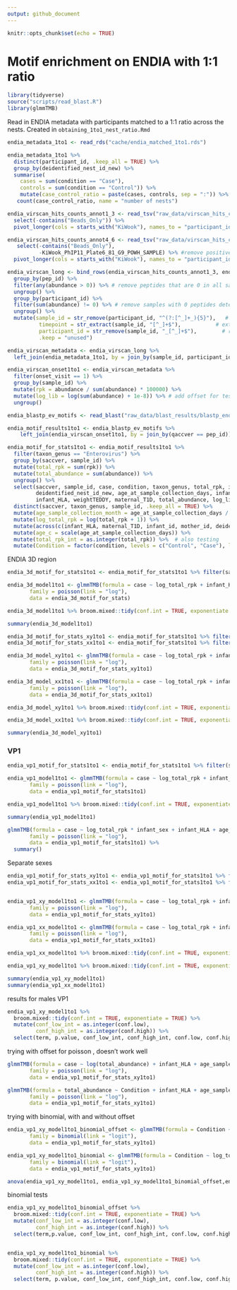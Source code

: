 ```yaml
---
output: github_document
---
```


```r
knitr::opts_chunk$set(echo = TRUE)
```

# Motif enrichment on ENDIA with 1:1 ratio

```r
library(tidyverse)
source("scripts/read_blast.R")
library(glmmTMB)
```

Read in ENDIA metadata with participants matched to a 1:1 ratio across the nests.
Created in `obtaining_1to1_nest_ratio.Rmd`
```r
endia_metadata_1to1 <- read_rds("cache/endia_matched_1to1.rds")
```

```r
endia_metadata_1to1 %>% 
  distinct(participant_id, .keep_all = TRUE) %>% 
  group_by(deidentified_nest_id_new) %>%
  summarise(
    cases = sum(condition == "Case"),
    controls = sum(condition == "Control")) %>% 
    mutate(case_control_ratio = paste(cases, controls, sep = ":")) %>% 
   count(case_control_ratio, name = "number of nests")
```

```r
endia_virscan_hits_counts_annot1_3 <- read_tsv("raw_data/virscan_hits_counts/phip11_plate1-3_v_kiwook_2_CDIVirScan_000_Hits_counts_annotated.tsv") %>% 
  select(-contains("Beads_Only")) %>% 
  pivot_longer(cols = starts_with("KiWook"), names_to = "participant_id", values_to = "abundance") 

endia_virscan_hits_counts_annot4_6 <- read_tsv("raw_data/virscan_hits_counts/phip11_plate4-6_v_kiwook_2_CDIVirScan_000_Hits_counts_annotated.tsv") %>% 
   select(-contains("Beads_Only"),
          -KiWook_PhIP11_Plate6_81_G9_POWH_SAMPLE) %>% #remove positive control 
  pivot_longer(cols = starts_with("KiWook"), names_to = "participant_id", values_to = "abundance")

endia_virscan_long <- bind_rows(endia_virscan_hits_counts_annot1_3, endia_virscan_hits_counts_annot4_6) %>% 
  group_by(pep_id) %>%
  filter(any(abundance > 0)) %>% # remove peptides that are 0 in all samples
  ungroup() %>% 
  group_by(participant_id) %>% 
  filter(sum(abundance) != 0) %>% # remove samples with 0 peptides detected 
  ungroup() %>% 
  mutate(sample_id = str_remove(participant_id, "^(?:[^_]+_){5}"),   # keep everything after the 5th _
          timepoint = str_extract(sample_id, "[^_]+$"),           # extract last segment from sample_id
          participant_id = str_remove(sample_id, "_[^_]+$"),        # remove timepoint from sample_id
          .keep = "unused")

endia_virscan_metadata <- endia_virscan_long %>% 
  left_join(endia_metadata_1to1, by = join_by(sample_id, participant_id)) 
```

```r
endia_virscan_onset1to1 <- endia_virscan_metadata %>% 
  filter(onset_visit == 1) %>% 
  group_by(sample_id) %>% 
  mutate(rpk = abundance / sum(abundance) * 100000) %>% 
  mutate(log_lib = log(sum(abundance) + 1e-8)) %>% # add offset for testing 
  ungroup()
```


```r
endia_blastp_ev_motifs <- read_blast("raw_data/blast_results/blastp_endia_ev_motifs.blast")

endia_motif_results1to1 <- endia_blastp_ev_motifs %>%
    left_join(endia_virscan_onset1to1, by = join_by(qaccver == pep_id)) 

endia_motif_for_stats1to1 <- endia_motif_results1to1 %>% 
  filter(taxon_genus == "Enterovirus") %>% 
  group_by(saccver, sample_id) %>% 
  mutate(total_rpk = sum(rpk)) %>% 
  mutate(total_abundance = sum(abundance)) %>% 
  ungroup() %>% 
  select(saccver, sample_id, case, condition, taxon_genus, total_rpk, infant_id, mother_id, 
         deidentified_nest_id_new, age_at_sample_collection_days, infant_sex,
         infant_HLA, weightTEDDY, maternal_T1D, total_abundance, log_lib) %>% 
  distinct(saccver, taxon_genus, sample_id, .keep_all = TRUE) %>% 
  mutate(age_sample_collection_month = age_at_sample_collection_days / 365 * 12) %>% 
  mutate(log_total_rpk = log(total_rpk + 1)) %>% 
  mutate(across(c(infant_HLA, maternal_T1D, infant_id, mother_id, deidentified_nest_id_new, infant_sex), as.factor)) %>% 
  mutate(age_c = scale(age_at_sample_collection_days)) %>% 
  mutate(total_rpk_int = as.integer(total_rpk)) %>%  # also testing
  mutate(Condition = factor(condition, levels = c("Control", "Case"), labels = c("Control", "Case"))) # for testing purposes
```

ENDIA 3D region 

```r
endia_3d_motif_for_stats1to1 <- endia_motif_for_stats1to1 %>% filter(saccver == "3D_motif")

endia_3d_model1to1 <- glmmTMB(formula = case ~ log_total_rpk + infant_HLA + age_sample_collection_month + infant_sex + maternal_T1D + (1|mother_id),
       family = poisson(link = "log"),
       data = endia_3d_motif_for_stats)

endia_3d_model1to1 %>% broom.mixed::tidy(conf.int = TRUE, exponentiate = TRUE)

summary(endia_3d_model1to1)
```

```r
endia_3d_motif_for_stats_xy1to1 <- endia_motif_for_stats1to1 %>% filter(infant_sex == "Male")
endia_3d_motif_for_stats_xx1to1 <- endia_motif_for_stats1to1 %>% filter(infant_sex == "Female")

endia_3d_model_xy1to1 <- glmmTMB(formula = case ~ log_total_rpk + infant_HLA + age_sample_collection_month + maternal_T1D + (1|mother_id),
       family = poisson(link = "log"),
       data = endia_3d_motif_for_stats_xy1to1)

endia_3d_model_xx1to1 <- glmmTMB(formula = case ~ log_total_rpk + infant_HLA + age_sample_collection_month + maternal_T1D + (1|mother_id),
       family = poisson(link = "log"),
       data = endia_3d_motif_for_stats_xx1to1)

endia_3d_model_xy1to1 %>% broom.mixed::tidy(conf.int = TRUE, exponentiate = TRUE) 

endia_3d_model_xx1to1 %>% broom.mixed::tidy(conf.int = TRUE, exponentiate = TRUE) 

summary(endia_3d_model_xy1to1)
```

### VP1 

```r
endia_vp1_motif_for_stats1to1 <- endia_motif_for_stats1to1 %>% filter(saccver == "VP1_motif")

endia_vp1_model1to1 <- glmmTMB(formula = case ~ log_total_rpk + infant_HLA + age_sample_collection_month + infant_sex + maternal_T1D + (1|mother_id),
       family = poisson(link = "log"),
       data = endia_vp1_motif_for_stats1to1)

endia_vp1_model1to1 %>% broom.mixed::tidy(conf.int = TRUE, exponentiate = TRUE) 

summary(endia_vp1_model1to1)

glmmTMB(formula = case ~ log_total_rpk * infant_sex + infant_HLA + age_sample_collection_month + maternal_T1D + (1|mother_id),
       family = poisson(link = "log"),
       data = endia_vp1_motif_for_stats1to1) %>% 
  summary()
```

Separate sexes 

```r
endia_vp1_motif_for_stats_xy1to1 <- endia_vp1_motif_for_stats1to1 %>% filter(infant_sex == "Male")
endia_vp1_motif_for_stats_xx1to1 <- endia_vp1_motif_for_stats1to1 %>% filter(infant_sex == "Female")


endia_vp1_xy_model1to1 <- glmmTMB(formula = case ~ log_total_rpk + infant_HLA + age_sample_collection_month + maternal_T1D + (1|mother_id),
       family = poisson(link = "log"),
       data = endia_vp1_motif_for_stats_xy1to1)

endia_vp1_xx_model1to1 <- glmmTMB(formula = case ~ log_total_rpk + infant_HLA + age_sample_collection_month + maternal_T1D + (1|mother_id),
       family = poisson(link = "log"),
       data = endia_vp1_motif_for_stats_xx1to1)

endia_vp1_xx_model1to1 %>% broom.mixed::tidy(conf.int = TRUE, exponentiate = TRUE) 

endia_vp1_xy_model1to1 %>% broom.mixed::tidy(conf.int = TRUE, exponentiate = TRUE) 

summary(endia_vp1_xy_model1to1)
summary(endia_vp1_xx_model1to1)
```

results for males VP1
```r
endia_vp1_xy_model1to1 %>%
  broom.mixed::tidy(conf.int = TRUE, exponentiate = TRUE) %>% 
  mutate(conf_low_int = as.integer(conf.low),
         conf_high_int = as.integer(conf.high)) %>% 
  select(term, p.value, conf_low_int, conf_high_int, conf.low, conf.high)

```

trying with offset for poisson , doesn't work well
```r
glmmTMB(formula = case ~ log(total_abundance) + infant_HLA + age_sample_collection_month + maternal_T1D + offset(log_lib) +  (1|mother_id),
       family = poisson(link = "log"),
       data = endia_vp1_motif_for_stats_xy1to1)

glmmTMB(formula = total_abundance ~ Condition + infant_HLA + age_sample_collection_month + offset(log_lib) +  maternal_T1D + (1|mother_id),
       family = poisson(link = "log"),
       data = endia_vp1_motif_for_stats_xy1to1)
```


trying with binomial, with and without offset
```r
endia_vp1_xy_model1to1_binomial_offset <- glmmTMB(formula = Condition ~ total_abundance + infant_HLA + age_sample_collection_month + maternal_T1D + offset(log_lib) + (1|mother_id),
       family = binomial(link = "logit"),
       data = endia_vp1_motif_for_stats_xy1to1)

endia_vp1_xy_model1to1_binomial <- glmmTMB(formula = Condition ~ log_total_rpk + infant_HLA + age_sample_collection_month + maternal_T1D + (1|mother_id),
       family = binomial(link = "logit"),
       data = endia_vp1_motif_for_stats_xy1to1)

anova(endia_vp1_xy_model1to1, endia_vp1_xy_model1to1_binomial_offset,endia_vp1_xy_model1to1_binomial )

```

binomial tests 
```r
endia_vp1_xy_model1to1_binomial_offset %>%
  broom.mixed::tidy(conf.int = TRUE, exponentiate = TRUE) %>% 
  mutate(conf_low_int = as.integer(conf.low),
         conf_high_int = as.integer(conf.high)) %>% 
  select(term,p.value, conf_low_int, conf_high_int, conf.low, conf.high)


endia_vp1_xy_model1to1_binomial %>%
  broom.mixed::tidy(conf.int = TRUE, exponentiate = TRUE) %>% 
  mutate(conf_low_int = as.integer(conf.low),
         conf_high_int = as.integer(conf.high)) %>% 
  select(term, p.value, conf_low_int, conf_high_int, conf.low, conf.high)
```




